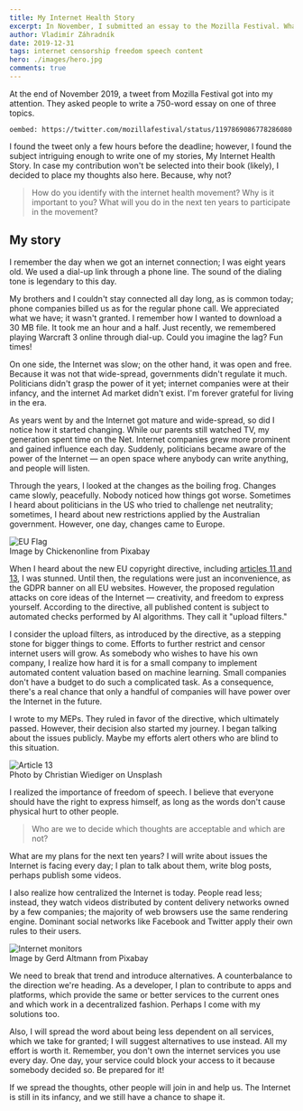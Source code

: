 ```yaml
---
title: My Internet Health Story
excerpt: In November, I submitted an essay to the Mozilla Festival. What are my plans for fighting with censorship?
author: Vladimír Záhradník
date: 2019-12-31
tags: internet censorship freedom speech content
hero: ./images/hero.jpg
comments: true
---
```


At the end of November 2019, a tweet from Mozilla Festival got into my attention. They asked people to write a 750-word essay on one of three topics.

`oembed: https://twitter.com/mozillafestival/status/1197869086778286080`

I found the tweet only a few hours before the deadline; however, I found the subject intriguing enough to write one of my stories, My Internet Health Story. In case my contribution won't be selected into their book (likely), I decided to place my thoughts also here. Because, why not?

> How do you identify with the internet health movement? Why is it important to you? What will you do in the next ten years to participate in the movement?

## My story
I remember the day when we got an internet connection; I was eight years old. We used a dial-up link through a phone line. The sound of the dialing tone is legendary to this day.

My brothers and I couldn't stay connected all day long, as is common today; phone companies billed us as for the regular phone call. We appreciated what we have; it wasn't granted. I remember how I wanted to download a 30 MB file. It took me an hour and a half. Just recently, we remembered playing Warcraft 3 online through dial-up. Could you imagine the lag? Fun times!

On one side, the Internet was slow; on the other hand, it was open and free. Because it was not that wide-spread, governments didn't regulate it much. Politicians didn't grasp the power of it yet; internet companies were at their infancy, and the internet Ad market didn't exist. I'm forever grateful for living in the era.

As years went by and the Internet got mature and wide-spread, so did I notice how it started changing. While our parents still watched TV, my generation spent time on the Net. Internet companies grew more prominent and gained influence each day. Suddenly, politicians became aware of the power of the Internet — an open space where anybody can write anything, and people will listen.

Through the years, I looked at the changes as the boiling frog. Changes came slowly, peacefully. Nobody noticed how things got worse. Sometimes I heard about politicians in the US who tried to challenge net neutrality; sometimes, I heard about new restrictions applied by the Australian government. However, one day, changes came to Europe.

<div className="Image__Large">
  <img src="./images/eu-flag.jpg" alt="EU Flag" />
  <figcaption>Image by Chickenonline from Pixabay</figcaption>
</div>

When I heard about the new EU copyright directive, including [articles 11 and 13][article-13], I was stunned. Until then, the regulations were just an inconvenience, as the GDPR banner on all EU websites. However, the proposed regulation attacks on core ideas of the Internet — creativity, and freedom to express yourself. According to the directive, all published content is subject to automated checks performed by AI algorithms. They call it "upload filters."

I consider the upload filters, as introduced by the directive, as a stepping stone for bigger things to come. Efforts to further restrict and censor internet users will grow. As somebody who wishes to have his own company, I realize how hard it is for a small company to implement automated content valuation based on machine learning. Small companies don't have a budget to do such a complicated task. As a consequence, there's a real chance that only a handful of companies will have power over the Internet in the future. 

I wrote to my MEPs. They ruled in favor of the directive, which ultimately passed. However, their decision also started my journey. I began talking about the issues publicly. Maybe my efforts alert others who are blind to this situation.

<div className="Image__Large">
  <img src="./images/article13-rally.jpg" alt="Article 13" />
  <figcaption>Photo by Christian Wiediger on Unsplash</figcaption>
</div>

I realized the importance of freedom of speech. I believe that everyone should have the right to express himself, as long as the words don't cause physical hurt to other people.

> Who are we to decide which thoughts are acceptable and which are not?

What are my plans for the next ten years? I will write about issues the Internet is facing every day; I plan to talk about them, write blog posts, perhaps publish some videos.

I also realize how centralized the Internet is today. People read less; instead, they watch videos distributed by content delivery networks owned by a few companies; the majority of web browsers use the same rendering engine. Dominant social networks like Facebook and Twitter apply their own rules to their users.

<div className="Image__Large">
  <img src="./images/monitor.jpg" alt="Internet monitors" />
  <figcaption>Image by Gerd Altmann from Pixabay</figcaption>
</div>

We need to break that trend and introduce alternatives. A counterbalance to the direction we're heading. As a developer, I plan to contribute to apps and platforms, which provide the same or better services to the current ones and which work in a decentralized fashion. Perhaps I come with my solutions too.

Also, I will spread the word about being less dependent on all services, which we take for granted; I will suggest alternatives to use instead. All my effort is worth it. Remember, you don't own the internet services you use every day. One day, your service could block your access to it because somebody decided so. Be prepared for it!

If we spread the thoughts, other people will join in and help us. The Internet is still in its infancy, and we still have a chance to shape it.

[//]: # (Used references)
[article-13]: https://www.article13.org/